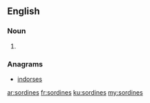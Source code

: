==English==

===Noun===
{{head|en|plural}}

# {{plural of|sordine|lang=en}}

===Anagrams===
* [[indorses#English|indorses]]

[[ar:sordines]]
[[fr:sordines]]
[[ku:sordines]]
[[my:sordines]]